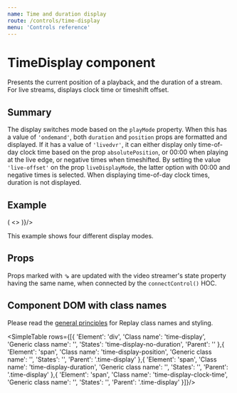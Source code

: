 ```yaml
---
name: Time and duration display
route: /controls/time-display
menu: 'Controls reference'
---
```



# TimeDisplay component

Presents the current position of a playback, and the duration of a stream. For live streams, displays clock time or timeshift offset.

## Summary

The display switches mode based on the `playMode` property. When this has a value of `'ondemand'`, both `duration` and `position` props are formatted and displayed. If it has a value of `'livedvr'`, it can either display only time-of-day clock time based on the prop `absolutePosition`, or 00:00 when playing at the live edge, or negative times when timeshifted. By setting the value `'live-offset'` on the prop `liveDisplayMode`, the latter option with 00:00 and negative times is selected. When displaying time-of-day clock times, duration is not displayed.

## Example

<Playground>
  <ShowCase render={({ setProperties, position }) => (
    <>
      <TimeDisplay playMode="ondemand" position={123.4} duration={234.5}/>
      <TimeDisplay playMode="livedvr" liveDisplayMode="live-offset" position={123} duration={234}/>
      <TimeDisplay playMode="livedvr" liveDisplayMode="live-offset" position={234} duration={234}/>
      <TimeDisplay playMode="livedvr" absolutePosition={new Date('2018-11-07T05:14:13Z')} position={234} duration={234}/>
    </>
  )}/>
</Playground>

This example shows four different display modes.

## Props

<PropsTable of={TimeDisplay} />

Props marked with ⇘ are updated with the video streamer's state property having the same name, when connected by the `connectControl()` HOC.

## Component DOM with class names

Please read the [general principles](/custom-replay/skins-styles) for Replay class names and styling.

<SimpleTable rows={[{ 
  'Element': 'div',
  'Class name': 'time-display',
  'Generic class name': '',
  'States': 'time-display-no-duration',
  'Parent': ''
},{
  'Element': 'span',
  'Class name': 'time-display-position',
  'Generic class name': '',
  'States': '',
  'Parent': '.time-display'
},{
  'Element': 'span',
  'Class name': 'time-display-duration',
  'Generic class name': '',
  'States': '',
  'Parent': '.time-display'
 },{
  'Element': 'span',
  'Class name': 'time-display-clock-time',
  'Generic class name': '',
  'States': '',
  'Parent': '.time-display'
}]}/>